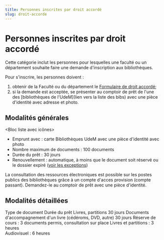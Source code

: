 ```yaml
---
title: Personnes inscrites par droit accordé
slug: droit-accorde
---
```



# Personnes inscrites par droit accordé

Cette catégorie inclut les personnes pour lesquelles une faculté ou un département souhaite faire une demande d'inscription aux bibliothèques.

Pour s'inscrire, les personnes doivent :

1. obtenir de la Faculté ou du département le [Formulaire de droit accordé](/obtenir/formulaire-droit-accorde.pdf);
2. si la demande est acceptée, se présenter au comptoir de prêt de l'une des [bibliothèques de l'UdeM](lien vers la liste des bibs) avec une pièce d'identité avec adresse et photo.

## Modalités générales

<Bloc liste avec icônes>

- Emprunt avec : carte Bibliothèques UdeM avec une pièce d'identité avec photo
- Nombre maximum de documents : 100 documents
- Durée du prêt : 30 jours
- Renouvellement : automatique, à moins que le document soit réservé ou le dossier expiré ([voir les exceptions](../pret-renouvellement-retour/#exceptions-au-renouvellement-automatique)) 

</Bloc>

La consultation des ressources électroniques est possible sur les postes publics des bibliothèques grâce à un compte d'acces provision (compte passant). Demandez-le au comptoir de prêt avec une pièce d'identité.

## Modalités détaillées

<TableContainer component={Paper}>
      <Table sx={{ minWidth: 650 }} aria-label="simple table">
        <TableHead>
          <TableRow>
            <TableCell>Type de document</TableCell>
            <TableCell align="right">Durée du prêt</TableCell>
          </TableRow>
        </TableHead>
        <TableBody>
          <TableRow sx={{ '&:last-child td, &:last-child th': { border: 0 } }}>
            <TableCell>Livres, partitions</TableCell>
            <TableCell align="right">30 jours</TableCell>
          </TableRow>
          <TableRow sx={{ '&:last-child td, &:last-child th': { border: 0 } }}>
            <TableCell>Documents d'accompagnement d'un livre (cédéroms, DVD, autre)</TableCell>
            <TableCell align="right">30 jours</TableCell>
          </TableRow>
          <TableRow sx={{ '&:last-child td, &:last-child th': { border: 0 } }}>
            <TableCell>Réserve de cours : 3 documents permis, consultation sur place</TableCell>
            <TableCell align="right">Livres et partitions : 3 heures <br/> Audiovisuel : 6 heures</TableCell>
          </TableRow>
        </TableBody>
      </Table>
    </TableContainer>